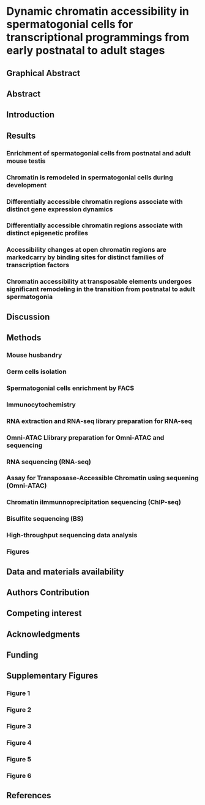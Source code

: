 # Dynamic chromatin accessibility in spermatogonial cells for transcriptional programmings from early postnatal to adult stages {#developmental}


\newpage

## Graphical Abstract

\newpage

## Abstract

\newpage

## Introduction

\newpage

## Results

### Enrichment of spermatogonial cells from postnatal and adult mouse testis

### Chromatin is remodeled   in spermatogonial cells during development

### Differentially accessible chromatin regions associate with distinct gene expression dynamics

### Differentially accessible chromatin regions associate with distinct epigenetic  profiles

### Accessibility changes at open chromatin regions are markedcarry by binding sites for distinct families of transcription factors

### Chromatin accessibility at transposable elements undergoes significant remodeling in the transition from postnatal to adult spermatogonia

\newpage

## Discussion

\newpage

## Methods

### Mouse husbandry 

### Germ cells isolation

### Spermatogonial cells enrichment by FACS

### Immunocytochemistry 

### RNA extraction and RNA-seq library preparation for RNA-seq

### Omni-ATAC Llibrary preparation for Omni-ATAC and sequencing

### RNA sequencing (RNA-seq)

### Assay for Transposase-Accessible Chromatin using sequening (Omni-ATAC)

### Chromatin iImmunnoprecipitation sequencing (ChIP-seq)

### Bisulfite sequencing (BS)

### High-throughput sequencing data analysis

### Figures

\newpage

## Data and materials availability

## Authors Contribution

## Competing interest

\newpage

## Acknowledgments

## Funding

\newpage

## Supplementary Figures

### Figure 1

### Figure 2

### Figure 3

### Figure 4

### Figure 5

### Figure 6

\newpage

## References